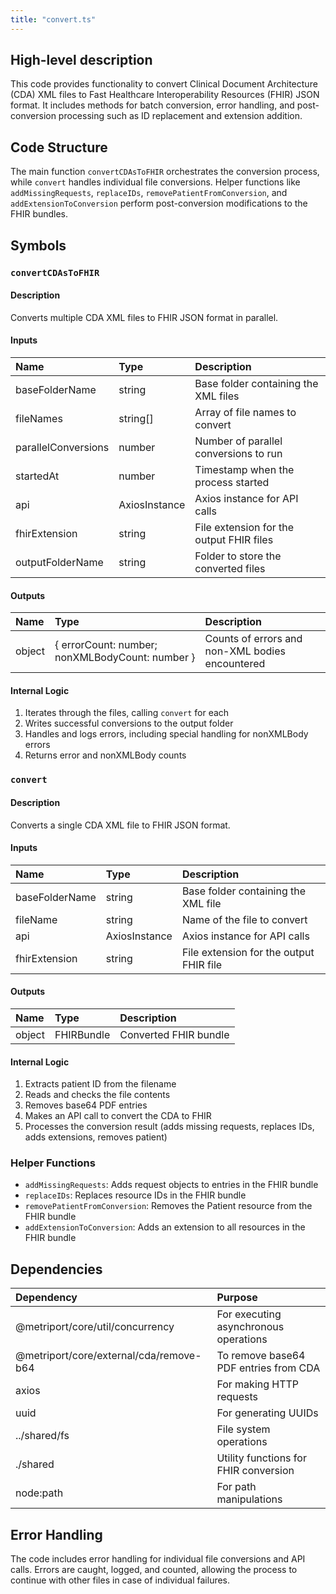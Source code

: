 ```yaml
---
title: "convert.ts"
---
```


## High-level description
This code provides functionality to convert Clinical Document Architecture (CDA) XML files to Fast Healthcare Interoperability Resources (FHIR) JSON format. It includes methods for batch conversion, error handling, and post-conversion processing such as ID replacement and extension addition.

## Code Structure
The main function `convertCDAsToFHIR` orchestrates the conversion process, while `convert` handles individual file conversions. Helper functions like `addMissingRequests`, `replaceIDs`, `removePatientFromConversion`, and `addExtensionToConversion` perform post-conversion modifications to the FHIR bundles.

## Symbols

### `convertCDAsToFHIR`
#### Description
Converts multiple CDA XML files to FHIR JSON format in parallel.

#### Inputs
| Name | Type | Description |
|:-----|:-----|:------------|
| baseFolderName | string | Base folder containing the XML files |
| fileNames | string[] | Array of file names to convert |
| parallelConversions | number | Number of parallel conversions to run |
| startedAt | number | Timestamp when the process started |
| api | AxiosInstance | Axios instance for API calls |
| fhirExtension | string | File extension for the output FHIR files |
| outputFolderName | string | Folder to store the converted files |

#### Outputs
| Name | Type | Description |
|:-----|:-----|:------------|
| object | { errorCount: number; nonXMLBodyCount: number } | Counts of errors and non-XML bodies encountered |

#### Internal Logic
1. Iterates through the files, calling `convert` for each
2. Writes successful conversions to the output folder
3. Handles and logs errors, including special handling for nonXMLBody errors
4. Returns error and nonXMLBody counts

### `convert`
#### Description
Converts a single CDA XML file to FHIR JSON format.

#### Inputs
| Name | Type | Description |
|:-----|:-----|:------------|
| baseFolderName | string | Base folder containing the XML file |
| fileName | string | Name of the file to convert |
| api | AxiosInstance | Axios instance for API calls |
| fhirExtension | string | File extension for the output FHIR file |

#### Outputs
| Name | Type | Description |
|:-----|:-----|:------------|
| object | FHIRBundle | Converted FHIR bundle |

#### Internal Logic
1. Extracts patient ID from the filename
2. Reads and checks the file contents
3. Removes base64 PDF entries
4. Makes an API call to convert the CDA to FHIR
5. Processes the conversion result (adds missing requests, replaces IDs, adds extensions, removes patient)

### Helper Functions
- `addMissingRequests`: Adds request objects to entries in the FHIR bundle
- `replaceIDs`: Replaces resource IDs in the FHIR bundle
- `removePatientFromConversion`: Removes the Patient resource from the FHIR bundle
- `addExtensionToConversion`: Adds an extension to all resources in the FHIR bundle

## Dependencies
| Dependency | Purpose |
|:-----------|:--------|
| @metriport/core/util/concurrency | For executing asynchronous operations |
| @metriport/core/external/cda/remove-b64 | To remove base64 PDF entries from CDA |
| axios | For making HTTP requests |
| uuid | For generating UUIDs |
| ../shared/fs | File system operations |
| ./shared | Utility functions for FHIR conversion |
| node:path | For path manipulations |

## Error Handling
The code includes error handling for individual file conversions and API calls. Errors are caught, logged, and counted, allowing the process to continue with other files in case of individual failures.